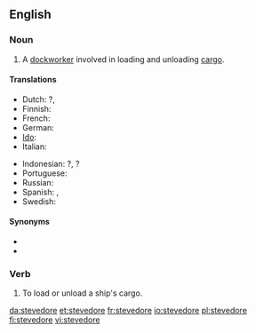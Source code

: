 
==English==
{{wikipedia}}

===Noun===
{{en-noun}}

# A [[dockworker]] involved in loading and unloading [[cargo]].

====Translations====
{{trans-top}}
* Dutch: {{t|nl|dokwerker|m}}?, {{t|nl|stuwadoor|m}}
* Finnish: {{t+|fi|ahtaaja}}
* French: {{t+|fr|stevedore|m}}
* German: {{t|de|Hafenarbeiter|m}}
* [[Ido]]: {{t-|io|stivisto}}
* Italian: {{t+|it|stivatore|m}}
{{trans-mid}}
* Indonesian: {{t|id|buruh kapal|xs=Indonesian}}?, {{t-|id|kuli|xs=Indonesian}}?
* Portuguese: {{t|pt|estivador|m}}
* Russian: {{t|ru|грузчик|m|tr=grúzčik|sc=Cyrl}}
* Spanish: {{t|es|estibador|m}}, {{t|es|arrumador|m}}
* Swedish: {{t|sv|stuvare|c}}
{{trans-bottom}}

====Synonyms====
* {{l|en|longshoreman}}
* {{l|en|docker}}

===Verb===
{{en-verb|stevedor|ing}}

# {{transitive}} To load or unload a ship's cargo.

[[da:stevedore]]
[[et:stevedore]]
[[fr:stevedore]]
[[io:stevedore]]
[[pl:stevedore]]
[[fi:stevedore]]
[[vi:stevedore]]